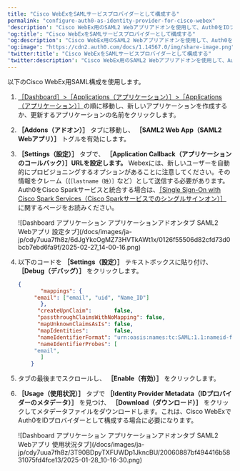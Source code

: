 ```yaml
---
title: "Cisco WebExをSAMLサービスプロバイダーとして構成する"
permalink: "configure-auth0-as-identity-provider-for-cisco-webex"
'description': "Cisco WebEx用のSAML2 Webアプリアドオンを使用して、Auth0をIDプロバイダーとして構成する方法を説明します。"
'og:title': "Cisco WebExをSAMLサービスプロバイダーとして構成する"
'og:description': "Cisco WebEx用のSAML2 Webアプリアドオンを使用して、Auth0をIDプロバイダーとして構成する方法を説明します。"
'og:image': "https://cdn2.auth0.com/docs/1.14567.0/img/share-image.png"
'twitter:title': "Cisco WebExをSAMLサービスプロバイダーとして構成する"
'twitter:description': "Cisco WebEx用のSAML2 Webアプリアドオンを使用して、Auth0をIDプロバイダーとして構成する方法を説明します。"
---
```


以下のCisco WebEx用<Tooltip data-tooltip-id="react-containers-DefinitionTooltip-1" href="/docs/ja-jp/glossary?term=security-assertion-markup-language" tip="Security Assertion Markup Language（SAML）: パスワードなしに二者間で認証情報を交換できる標準化プロトコル。" cta="用語集の表示">SAML</Tooltip>構成を使用します。

1. [［Dashboard］>［Applications（アプリケーション）］>［Applications（アプリケーション）］](https://manage.auth0.com/#/applications)の順に移動し、新しいアプリケーションを作成するか、更新するアプリケーションの名前をクリックします。
2. **［Addons（アドオン）］** タブに移動し、 **［SAML2 Web App（SAML2 Webアプリ）］** トグルを有効にします。
3. **［Settings（設定）］** タブで、 **［Application Callback（アプリケーションのコールバック）］URLを設定します。** Webexには、新しいユーザーを自動的にプロビジョニングするオプションがあることに注意してください。その情報をクレーム（(`［lastname（姓）］`など）として送信する必要があります。Auth0をCisco Sparkサービスと統合する場合は、[［Single Sign-On with Cisco Spark Services（Cisco Sparkサービスでのシングルサインオン）］](https://collaborationhelp.cisco.com/article/en-us/lfu88u)に関するページをお読みください。

   <Frame>![Dashboard アプリケーション アプリケーションアドオンタブ SAML2 Webアプリ 設定タブ](/docs/images/ja-jp/cdy7uua7fh8z/6dJgYkcOgMZ73HVTkAWt1x/0126f55506d82cfd73d0bcb7ebd6fa9f/2025-02-27_14-00-16.png)</Frame>

4. 以下のコードを **［Settings（設定）］** テキストボックスに貼り付け、 **［Debug（デバッグ）］** をクリックします。

   ```json lines
   {
          "mappings": {
        "email": ["email", "uid", "Name_ID"]
          },
         "createUpnClaim":       false,
         "passthroughClaimsWithNoMapping": false,
         "mapUnknownClaimsAsIs": false,
         "mapIdentities":        false,
         "nameIdentifierFormat": "urn:oasis:names:tc:SAML:1.1:nameid-format:emailAddress",
         "nameIdentifierProbes": [
        "email",
          ]
       }
   ```

   

   
5. タブの最後までスクロールし、 **［Enable（有効）］** をクリックします。
6. **［Usage（使用状況）］** タブで **［Identity Provider Metadata（IDプロバイダーのメタデータ）］** を見つけ、 **［Download（ダウンロード）］** をクリックしてメタデータファイルをダウンロードします。これは、Cisco WebExでAuth0をIDプロバイダーとして構成する場合に必要になります。

   <Frame>![Dashboard アプリケーション アプリケーションアドオンタブ SAML2 Webアプリ 使用状況タブ](/docs/images/ja-jp/cdy7uua7fh8z/3T90BDpyTXFUWDp1JkncBU/20060887bf494416b5831075fd4fce13/2025-01-28_10-16-30.png)</Frame>

